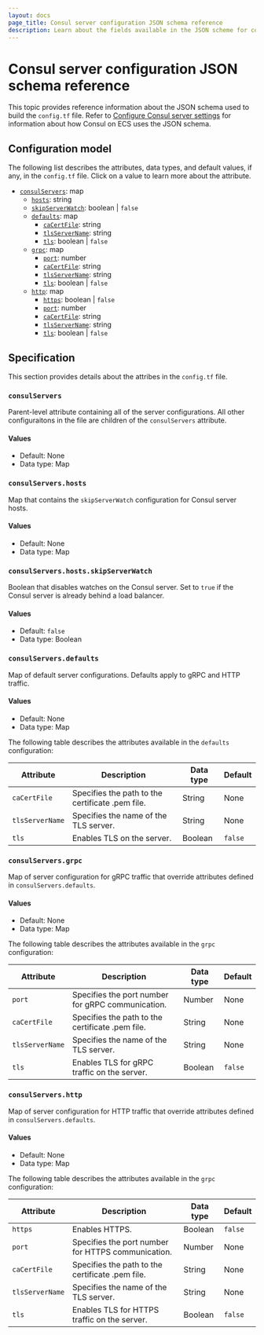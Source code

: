 ```yaml
---
layout: docs
page_title: Consul server configuration JSON schema reference
description: Learn about the fields available in the JSON scheme for configuring ECS task connections to Consul servers.
---
```


# Consul server configuration JSON schema reference

This topic provides reference information about the JSON schema used to build the `config.tf` file. Refer to [Configure Consul server settings](/consul/docs/register/service/ecs/automatic#configure-consul-server-settings) for information about how Consul on ECS uses the JSON schema. 

## Configuration model

The following list describes the attributes, data types, and default values, if any, in the `config.tf` file. Click on a value to learn more about the attribute.

- [`consulServers`](#consulservers): map 
	- [`hosts`](#consulservers-hosts): string
   	- [`skipServerWatch`](#consulservers-hosts): boolean | `false`
	- [`defaults`](#consulservers-defaults): map 
		- [`caCertFile`](#consulservers-defaults): string 
		- [`tlsServerName`](#consulservers-defaults): string 
		- [`tls`](#consulservers-defaults): boolean | `false`
	- [`grpc`](#consulservers-grpc): map 
		- [`port`](#consulservers-grpc): number 
		- [`caCertFile`](#consulservers-grpc): string 
		- [`tlsServerName`](#consulservers-grpc): string 
		- [`tls`](#consulservers-grpc): boolean | `false`
	- [`http`](#consulservers-http): map 
		- [`https`](#consulservers-http): boolean | `false`
		- [`port`](#consulservers-http): number
		- [`caCertFile`](#consulservers-http): string
		- [`tlsServerName`](#consulservers-http): string
		- [`tls`](#consulservers-http): boolean | `false`

## Specification

This section provides details about the attribes in the `config.tf` file.

### `consulServers`

Parent-level attribute containing all of the server configurations. All other configuraitons in the file are children of the `consulServers` attribute. 

#### Values

- Default: None
- Data type: Map


### `consulServers.hosts`

Map that contains the `skipServerWatch` configuration for Consul server hosts.  

#### Values

- Default: None
- Data type: Map

### `consulServers.hosts.skipServerWatch`

Boolean that disables watches on the Consul server. Set to `true` if the Consul server is already behind a load balancer.  

#### Values

- Default: `false`
- Data type: Boolean

### `consulServers.defaults`

Map of default server configurations. Defaults apply to gRPC and HTTP traffic.  

#### Values

- Default: None
- Data type: Map

The following table describes the attributes available in the `defaults` configuration:

| Attribute | Description | Data type | Default |
| ---			| ---			  | --- 		  | ---		|
| `caCertFile` | Specifies the path to the certificate .pem file. | String | None |
| `tlsServerName` | Specifies the name of the TLS server. | String | None |
| `tls` | Enables TLS on the server. | Boolean | `false` |


### `consulServers.grpc`

Map of server configuration for gRPC traffic that override attributes defined in `consulServers.defaults`. 

#### Values

- Default: None
- Data type: Map

The following table describes the attributes available in the `grpc` configuration:

| Attribute | Description | Data type | Default |
| ---			| ---			  | --- 		  | ---		|
| `port` | Specifies the port number for gRPC communication. | Number | None |
| `caCertFile` | Specifies the path to the certificate .pem file. | String | None |
| `tlsServerName` | Specifies the name of the TLS server. | String | None |
| `tls` | Enables TLS for gRPC traffic on the server. | Boolean | `false` |

### `consulServers.http`

Map of server configuration for HTTP traffic that override attributes defined in `consulServers.defaults`. 

#### Values

- Default: None
- Data type: Map

The following table describes the attributes available in the `grpc` configuration:

| Attribute | Description | Data type | Default |
| ---			| ---			  | --- 		  | ---		|
| `https` | Enables HTTPS. | Boolean | `false` |
| `port` | Specifies the port number for HTTPS communication. | Number | None |
| `caCertFile` | Specifies the path to the certificate .pem file. | String | None |
| `tlsServerName` | Specifies the name of the TLS server. | String | None |
| `tls` | Enables TLS for HTTPS traffic on the server. | Boolean | `false` |

